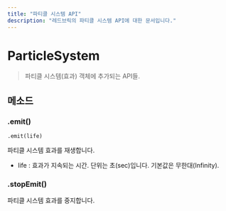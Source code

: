 ```yaml
---
title: "파티클 시스템 API"
description: "레드브릭의 파티클 시스템 API에 대한 문서입니다."
---
```

# ParticleSystem

> 파티클 시스템(효과) 객체에 추가되는 API들.

## 메소드

### .emit()

`.emit(life) `

파티클 시스템 효과를 재생합니다.

- life : 효과가 지속되는 시간. 단위는 초(sec)입니다. 기본값은 무한대(Infinity).

### .stopEmit()

파티클 시스템 효과를 중지합니다.
